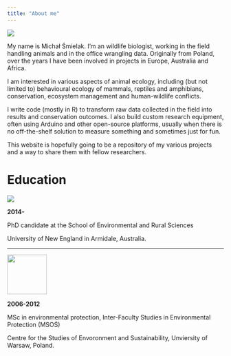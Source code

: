```yaml
---
title: "About me"
---
```


![](images/rsz_about_photo-01.jpg){fig-alt="Photo of the page author"}

My name is Michał Śmielak. I'm an wildlife biologist, working in the field handling animals and in the office wrangling data. Originally from Poland, over the years I have been involved in projects in Europe, Australia and Africa.

I am interested in various aspects of animal ecology, including (but not limited to) behavioural ecology of mammals, reptiles and amphibians, conservation, ecosystem management and human-wildlife conflicts.

I write code (mostly in R) to transform raw data collected in the field into results and conservation outcomes. I also build custom research equipment, often using Arduino and other open-source platforms, usually when there is no off-the-shelf solution to measure something and sometimes just for fun.

This website is hopefully going to be a repository of my various projects and a way to share them with fellow researchers.

# Education

![](images/rsz_screenshot_2020-12-28_une_home.png)

**2014-**

PhD candidate at the School of Environmental and Rural Sciences

University of New England in Armidale, Australia.

------------------------------------------------------------------------

![](images/rsz_pol_university_of_warsaw_logosvg.png){width="92"}

**2006-2012**

MSc in environmental protection, Inter-Faculty Studies in Environmental Protection (MSOŚ)

Centre for the Studies of Envoronment and Sustainability, Unviersity of Warsaw, Poland.
